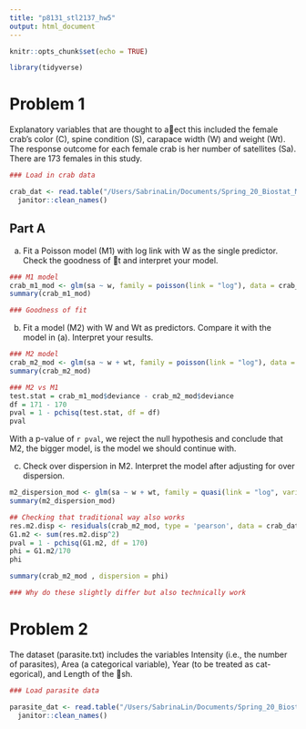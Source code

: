 ```yaml
---
title: "p8131_stl2137_hw5"
output: html_document
---
```


```r
knitr::opts_chunk$set(echo = TRUE)

library(tidyverse)
```

# Problem 1
Explanatory variables that are thought to a􏰁ect this included the female crab's color (C), spine condition (S), carapace width (W) and weight (Wt). The response outcome for each female crab is her number of satellites (Sa). There are 173 females in this study. 

```r
### Load in crab data

crab_dat <- read.table("/Users/SabrinaLin/Documents/Spring_20_Biostat_Methods_2/Homework/p8131_stl2137_hw5/HW5-crab.txt", header = TRUE) %>% 
  janitor::clean_names()
```

## Part A
(a) Fit a Poisson model (M1) with log link with W as the single predictor. Check the goodness of 􏰀t and interpret your model.

```r
### M1 model
crab_m1_mod <- glm(sa ~ w, family = poisson(link = "log"), data = crab_dat)
summary(crab_m1_mod)

### Goodness of fit

```

(b) Fit a model (M2) with W and Wt as predictors. Compare it with the model in (a). Interpret your results.

```r
### M2 model
crab_m2_mod <- glm(sa ~ w + wt, family = poisson(link = "log"), data = crab_dat)
summary(crab_m2_mod)

### M2 vs M1
test.stat = crab_m1_mod$deviance - crab_m2_mod$deviance
df = 171 - 170
pval = 1 - pchisq(test.stat, df = df)
pval
```

With a p-value of `r pval`, we reject the null hypothesis and conclude that M2, the bigger model, is the model we should continue with. 

(c) Check over dispersion in M2. Interpret the model after adjusting for over dispersion.
```r
m2_dispersion_mod <- glm(sa ~ w + wt, family = quasi(link = "log", variance = mu), data = crab_dat)
summary(m2_dispersion_mod)

## Checking that traditional way also works
res.m2.disp <- residuals(crab_m2_mod, type = 'pearson', data = crab_dat)
G1.m2 <- sum(res.m2.disp^2)
pval = 1 - pchisq(G1.m2, df = 170)
phi = G1.m2/170
phi

summary(crab_m2_mod , dispersion = phi)

### Why do these slightly differ but also technically work
```


# Problem 2
 The dataset (parasite.txt) includes the variables Intensity (i.e., the number of parasites), Area (a categorical variable), Year (to be treated as cat- egorical), and Length of the 􏰀sh.
```r
### Load parasite data

parasite_dat <- read.table("/Users/SabrinaLin/Documents/Spring_20_Biostat_Methods_2/Homework/p8131_stl2137_hw5/HW5-parasite.txt", header = TRUE) %>% 
  janitor::clean_names()
```

